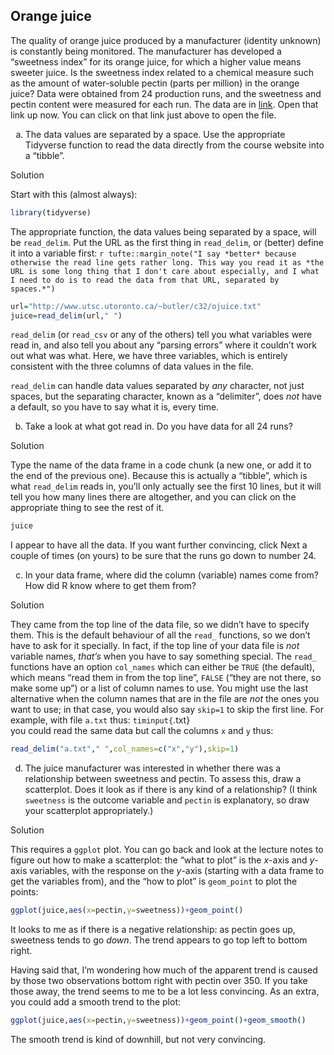##  Orange juice


 The quality of orange juice produced by a manufacturer
(identity unknown) is constantly being monitored. The manufacturer has
developed a "sweetness index" for its orange juice, for which a
higher value means sweeter juice. Is the sweetness index related to a
chemical measure such as the amount of water-soluble pectin (parts per
million) in the
orange juice? Data were obtained from 24 production runs, and the
sweetness and pectin content were measured for each run. The data are
in [link](http://www.utsc.utoronto.ca/~butler/c32/ojuice.txt). Open that
link up now. You can click on that link just above to open the file.



(a) The data values are separated by a space. Use the appropriate
Tidyverse function to read the data directly from the course website
into a "tibble".


Solution


Start with this (almost always):

```r
library(tidyverse)
```

 

The appropriate function, the data values being separated by a space,
will be `read_delim`. Put the URL as the first thing in
`read_delim`, or (better) define it into a variable
first:
`r tufte::margin_note("I say *better* because otherwise the read line gets rather long. This way you read it as *the URL is some long thing that I don't care about especially, and I what I need to do is to read the data from that URL, separated by spaces.*")`

```r
url="http://www.utsc.utoronto.ca/~butler/c32/ojuice.txt"
juice=read_delim(url," ")
```

 

`read_delim` (or `read_csv` or any of the others) tell
you what variables were read in, and also tell you about any "parsing errors" 
where it couldn't work out what was what. Here, we have three
variables, which is entirely consistent with the three columns of data
values in the file.

`read_delim` can handle data values separated by *any*
character, not just spaces, but the separating character, known as a
"delimiter", does *not* have a default, so you have to say what
it is, every time.




(b) Take a look at what got read in. Do you
have data for all 24 runs? 


Solution


Type the name of the data frame in a code chunk (a new one, or
add it to the end of the previous one). Because this is actually
a "tibble", which is what `read_delim` reads in,
you'll only actually see the first 10 lines, but it will tell
you how many lines there are altogether, and you can click on
the appropriate thing to see the rest of it.
```r
juice  
```

 

I appear to have all the data. If you want further convincing, click
Next a couple of times (on yours) to be sure that the runs go down to
number 24.



(c) In your data frame, where did the column (variable) names
come from? How did R know where to get them from?


Solution


They came from the top line of the data file, so we didn't 
have to specify them. This is the default behaviour of all the
`read_` functions, so we don't have to ask for it
specially. 
In fact, if the top line of your data file is
*not* variable names, *that's* when you have to say
something special. The `read_` functions have an
option `col_names` which can either be `TRUE`
(the default), which means "read them in from the top line",
`FALSE` ("they are not there, so make some up") or a
list of column names to use. You might use the last
alternative when the column names that are in the file are
*not* the ones you want to use; in that case, you would
also say `skip=1` to skip the first line. For example,
with file `a.txt` thus:
`timinput{`.txt}        
you could read the same data but call the columns `x` and
`y` thus:

```r
read_delim("a.txt"," ",col_names=c("x","y"),skip=1)
```

         



(d) The juice manufacturer was interested in whether there was a
relationship between sweetness and pectin. To assess this, draw a
scatterplot.  Does it look as if there is any kind of a
relationship? (I think `sweetness` is the outcome variable
and `pectin` is explanatory, so draw your scatterplot
appropriately.) 


Solution


This requires a `ggplot` plot. You can go back and look
at the lecture notes to figure out how to make a scatterplot:
the "what to plot" is the $x$-axis and $y$-axis variables,
with the response on the $y$-axis (starting with a data frame
to get the variables from),  and the "how to plot" is
`geom_point` to plot the points:
```r
ggplot(juice,aes(x=pectin,y=sweetness))+geom_point()
```

         

It looks to me as if there is a negative relationship: as pectin goes
up, sweetness tends to go *down*. The trend appears to go top
left to bottom right. 

Having said that, I'm wondering how much of the
apparent trend is caused by those two observations bottom right with
pectin over 350. If you take those away, the trend seems to me to be a
lot less convincing. As an extra, you could add a smooth trend to the plot:

```r
ggplot(juice,aes(x=pectin,y=sweetness))+geom_point()+geom_smooth()
```

         
The smooth trend is kind of downhill, but not very convincing.




